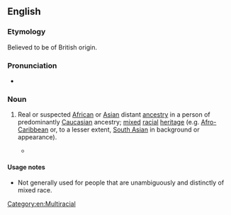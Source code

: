 {{also|touch of the tarbrush}}
==English==

===Etymology===
Believed to be of British origin.

===Pronunciation===
* {{audio|en|En-au-touch of the tar brush.ogg|Audio (AU)}}

===Noun===
{{en-noun|touches of the tar brush}}

# {{lb|en|informal}} <!--{{lb|en|derogatory}} ? --> Real or suspected [[African]] or [[Asian]] distant [[ancestry]] in a person of predominantly [[Caucasian]] ancestry; [[mixed]] [[racial]] [[heritage]] (e.g. [[Afro-Caribbean]] or, to a lesser extent, [[South Asian]] in background or appearance).
#: {{syn|en|lick of the tarbrush}}
#* {{quote-book|en|year=1936|author=Agatha Christie|authorlink=Agatha Christie|title={{w|Murder in Mesopotamia}}||page=30|pageurl=https://archive.org/details/murderinmesopota0000agat_x6k9/page/30/mode/2up|passage=She was quite young—not more than about twenty-five—and sort of dark and slinky-looking, if you know what I mean. Quite nice-looking in a kind of way, but rather as though she might have what my mother used to call "a '''touch of the tar-brush'''."}}

====Usage notes====
* Not generally used for people that are unambiguously and distinctly of mixed race.

[[Category:en:Multiracial]]